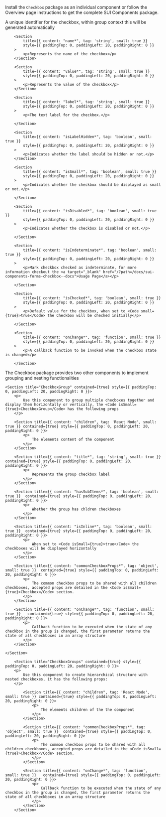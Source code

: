
<Section
	title="Installation"
	contained={true}
	style={{ paddingTop: 20, paddingBottom: 0 }}
>
	<p>
		Install the <Code small={true}>Checkbox</Code> package as an individual
		component or follow the Overview page instructions to get the complete SUI
		Components package.
	</p>
</Section>


<Section title="Props" border={true}>
		<Section
    		title={{ content: "id*", tag: 'string', small: true }}
    		style={{ paddingTop: 0, paddingLeft: 20, paddingRight: 0 }}
    	>
    		<p>A unique identifier for the checkbox, within group context this will be generated automatically</p>
    	</Section>

		<Section
    		title={{ content: "name*", tag: 'string', small: true }}
    		style={{ paddingTop: 0, paddingLeft: 20, paddingRight: 0 }}
    	>
    		<p>Represents the name of the checkbox</p>
    	</Section>

		<Section
    		title={{ content: "value*", tag: 'string', small: true }}
    		style={{ paddingTop: 0, paddingLeft: 20, paddingRight: 0 }}
    	>
    		<p>Represents the value of the checkbox</p>
    	</Section>

    	<Section
    		title={{ content: "label*", tag: 'string', small: true }}
    		style={{ paddingTop: 0, paddingLeft: 20, paddingRight: 0 }}
    	>
    		<p>The text label for the checkbox.</p>

    	</Section>

		<Section
    		title={{ content: "isLabelHidden*", tag: 'boolean', small: true }}
    		style={{ paddingTop: 0, paddingLeft: 20, paddingRight: 0 }}
    	>
    		<p>Indicates whether the label should be hidden or not.</p>
    	</Section>

		<Section
    		title={{ content: "isSmall*", tag: 'boolean', small: true }}
    		style={{ paddingTop: 0, paddingLeft: 20, paddingRight: 0 }}
    	>
    		<p>Indicates whether the checkbox should be displayed as small or not.</p>

    	</Section>

		<Section
    		title={{ content: "isDisabled*", tag: 'boolean', small: true }}
    		style={{ paddingTop: 0, paddingLeft: 20, paddingRight: 0 }}
    	>
    		<p>Indicates whether the checkbox is disabled or not.</p>

    	</Section>

		<Section
    		title={{ content: "isIndeterminate*", tag: 'boolean', small: true }}
    		style={{ paddingTop: 0, paddingLeft: 20, paddingRight: 0 }}
    	>
    		<p>Mark checkbox checked as indeterminate, for more information checkout the <a target="_blank" href="/?path=/docs/sui-components-forms-checkbox--docs">Usage Page</a></p>

    	</Section>

		<Section
    		title={{ content: "isChecked*", tag: 'boolean', small: true }}
    		style={{ paddingTop: 0, paddingLeft: 20, paddingRight: 0 }}
    	>
    		<p>Default value for the checkbox, when set to <Code small={true}>true</Code> the Checkbox will be checked initially</p>

    	</Section>

		<Section
    		title={{ content: "onChange*", tag: 'function', small: true }}
    		style={{ paddingTop: 0, paddingLeft: 20, paddingRight: 0 }}
    	>
    		<p>A callback function to be invoked when the checkbox state is changed</p>

    	</Section>

</Section>

<Section
	title="Groups & Nesting"
	contained={true}
	style={{ paddingTop: 30, paddingBottom: 0 }}
>
		<p>The Checkbox package provides two other components to implement grouping and nesting functionalities</p>

    <Section title="CheckboxGroup" contained={true} style={{ paddingTop: 0, paddingLeft: 20, paddingRight: 0 }}>
    	<p>
    		Use this component to group multiple checboxes together and display them horizontally or vertically, the <Code isSmall={true}>CheckboxGroup</Code> has the following props
    	</p>

    	<Section title={{ content: "children", tag: 'React Node', small: true }} contained={true} style={{ paddingTop: 0, paddingLeft: 20, paddingRight: 0 }}>
    		<p>
    			The elements content of the component
    		</p>
    	</Section>

    	<Section title={{ content: "title*", tag: 'string', small: true }} contained={true} style={{ paddingTop: 0, paddingLeft: 20, paddingRight: 0 }}>
    		<p>
    			Represents the group checkbox label
    		</p>
    	</Section>

    	<Section title={{ content: "hasSubItems*", tag: 'boolean', small: true }}  contained={true} style={{ paddingTop: 0, paddingLeft: 20, paddingRight: 0 }}>
    		<p>
    			Whether the group has chldren checkboxes
    		</p>
    	</Section>

    	<Section title={{ content: "isInline*", tag: 'boolean', small: true }}  contained={true} style={{ paddingTop: 0, paddingLeft: 20, paddingRight: 0 }}>
    		<p>
    			When set to <Code isSmall={true}>true</Code> the checkboxes will be displayed horizontally
    		</p>
    	</Section>

    	<Section title={{ content: "commonCheckboxProps*", tag: 'object', small: true }}  contained={true} style={{ paddingTop: 0, paddingLeft: 20, paddingRight: 0 }}>
    		<p>
    			The common checkbox props to be shared with all children checkboxes, accepted props are detailed in the <Code isSmall={true}>Checkbox</Code> section.
    		</p>
    	</Section>

    	<Section title={{ content: "onChange*", tag: 'function', small: true }}   contained={true} style={{ paddingTop: 0, paddingLeft: 20, paddingRight: 0 }}>
    		<p>
    			Callback function to be executed when the state of any checkbox in the group is changed, the first parameter returns the state of all checkboxes in an array structure
    		</p>
    	</Section>

    </Section>

    	<Section title="CheckboxGroups" contained={true} style={{ paddingTop: 0, paddingLeft: 20, paddingRight: 0 }}>
    	<p>
    		Use this component to create hierarchical structure with nested checkboxes, it has the following props: 
    	</p>
    		
			<Section title={{ content: "children", tag: 'React Node', small: true }} contained={true} style={{ paddingTop: 0, paddingLeft: 20, paddingRight: 0 }}>
    			<p>
    				The elements children of the the component
    			</p>
    		</Section>

			<Section title={{ content: "commonCheckboxProps*", tag: 'object', small: true }}  contained={true} style={{ paddingTop: 0, paddingLeft: 20, paddingRight: 0 }}>
				<p>
					The common checkbox props to be shared with all children checkboxes, accepted props are detailed in the <Code isSmall={true}>Checkbox</Code> section.
				</p>
    		</Section>

			<Section title={{ content: "onChange*", tag: 'function', small: true }}   contained={true} style={{ paddingTop: 0, paddingLeft: 20, paddingRight: 0 }}>
				<p>
					Callback function to be executed when the state of any checkbox in the group is changed, the first parameter returns the state of all checkboxes in an array structure
				</p>
    		</Section>
    	</Section>

</Section>

